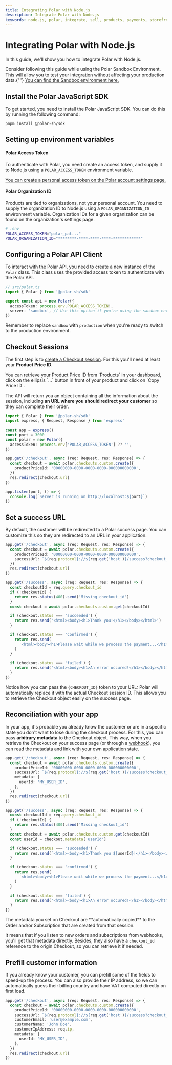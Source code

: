 ```yaml
---
title: Integrating Polar with Node.js
description: Integrate Polar with Node.js
keywords: node.js, polar, integrate, sell, products, payments, storefront, embedded checkout, api, example, tutorial, guide
---
```



# Integrating Polar with Node.js

In this guide, we'll show you how to integrate Polar with Node.js.

<Callout type="TIP">
  Consider following this guide while using the Polar Sandbox Environment. This
  will allow you to test your integration without affecting your production
  data.{' '}
  <a href="https://sandbox.polar.sh/start" target="_blank">
    You can find the Sandbox environment here.
  </a>
</Callout>

## Install the Polar JavaScript SDK

To get started, you need to install the Polar JavaScript SDK. You can do this by running the following command:

```bash
pnpm install @polar-sh/sdk
```

## Setting up environment variables

#### Polar Access Token

To authenticate with Polar, you need create an access token, and supply it to Node.js using a `POLAR_ACCESS_TOKEN` environment variable.

<a href="https://polar.sh/settings" target="_blank">
  You can create a personal access token on the Polar account settings page.
</a>

#### Polar Organization ID

Products are tied to organizations, not your personal account. You need to supply the organization ID to Node.js using a `POLAR_ORGANIZATION_ID` environment variable.
Organization IDs for a given organization can be found on the organization's settings page.

```bash
# .env
POLAR_ACCESS_TOKEN="polar_pat..."
POLAR_ORGANIZATION_ID="********-****-****-****-************"
```

## Configuring a Polar API Client

To interact with the Polar API, you need to create a new instance of the `Polar` class. This class uses the provided access token to authenticate with the Polar API.

```typescript
// src/polar.ts
import { Polar } from '@polar-sh/sdk'

export const api = new Polar({
  accessToken: process.env.POLAR_ACCESS_TOKEN!,
  server: 'sandbox', // Use this option if you're using the sandbox environment - else use 'production' or omit the parameter
})
```

Remember to replace `sandbox` with `production` when you're ready to switch to the production environment.

## Checkout Sessions

The first step is to [create a Checkout session](/docs/api/v1/checkouts/custom/post). For this you'll need at least your **Product Price ID**.

<Callout type="TIP">
  You can retrieve your Product Price ID from `Products` in your dashboard,
  click on the ellipsis `…` button in front of your product and click on `Copy
  Price ID`.
</Callout>

The API will return you an object containing all the information about the session, including **an URL where you should redirect your customer** so they can complete their order.

```ts
import { Polar } from '@polar-sh/sdk'
import express, { Request, Response } from 'express'

const app = express()
const port = 3000
const polar = new Polar({
  accessToken: process.env['POLAR_ACCESS_TOKEN'] ?? '',
})

app.get('/checkout', async (req: Request, res: Response) => {
  const checkout = await polar.checkouts.custom.create({
    productPriceId: '00000000-0000-0000-0000-000000000000',
  })
  res.redirect(checkout.url)
})

app.listen(port, () => {
  console.log(`Server is running on http://localhost:${port}`)
})
```

## Set a success URL

By default, the customer will be redirected to a Polar success page. You can customize this so they are redirected to an URL in your application.

```ts
app.get('/checkout', async (req: Request, res: Response) => {
  const checkout = await polar.checkouts.custom.create({
    productPriceId: '00000000-0000-0000-0000-000000000000',
    successUrl: `${req.protocol}://${req.get('host')}/success?checkout_id={CHECKOUT_ID}`,
  })
  res.redirect(checkout.url)
})

app.get('/success', async (req: Request, res: Response) => {
  const checkoutId = req.query.checkout_id
  if (!checkoutId) {
    return res.status(400).send('Missing checkout_id')
  }
  const checkout = await polar.checkouts.custom.get(checkoutId)

  if (checkout.status === 'succeeded') {
    return res.send('<html><body><h1>Thank you!</h1></body></html>')
  }

  if (checkout.status === 'confirmed') {
    return res.send(
      '<html><body><h1>Please wait while we process the payment...</h1></body></html>',
    )
  }

  if (checkout.status === 'failed') {
    return res.send('<html><body><h1>An error occured!</h1></body></html>')
  }
})
```

Notice how you can pass the `{CHECKOUT_ID}` token to your URL: Polar will automatically replace it with the actual Checkout session ID. This allows you to retrieve the Checkout object easily on the success page.

## Reconciliation with your app

In your app, it's probable you already know the customer or are in a specific state you don't want to lose during the checkout process. For this, you can pass **arbitrary metadata** to the Checkout object. This way, when you retrieve the Checkout on your success page (or through a [webhook](/docs/api/webhooks)), you can read the metadata and link with your own application state.

```ts
app.get('/checkout', async (req: Request, res: Response) => {
  const checkout = await polar.checkouts.custom.create({
    productPriceId: '00000000-0000-0000-0000-000000000000',
    successUrl: `${req.protocol}://${req.get('host')}/success?checkout_id={CHECKOUT_ID}`,
    metadata: {
      userId: 'MY_USER_ID',
    },
  })
  res.redirect(checkout.url)
})

app.get('/success', async (req: Request, res: Response) => {
  const checkoutId = req.query.checkout_id
  if (!checkoutId) {
    return res.status(400).send('Missing checkout_id')
  }
  const checkout = await polar.checkouts.custom.get(checkoutId)
  const userId = checkout.metadata['userId']

  if (checkout.status === 'succeeded') {
    return res.send(`<html><body><h1>Thank you ${userId}!</h1></body></html>`)
  }

  if (checkout.status === 'confirmed') {
    return res.send(
      '<html><body><h1>Please wait while we process the payment...</h1></body></html>',
    )
  }

  if (checkout.status === 'failed') {
    return res.send('<html><body><h1>An error occured!</h1></body></html>')
  }
})
```

<Callout type="TIP">
  The metadata you set on Checkout are **automatically copied** to the Order and/or Subscription that are created from that session.

It means that if you listen to new orders and subscriptions from webhooks, you'll get that metadata directly. Besides, they also have a `checkout_id` reference to the origin Checkout, so you can retrieve it if needed.

</Callout>

## Prefill customer information

If you already know your customer, you can prefill some of the fields to speed-up the process. You can also provide their IP address, so we can automatically guess their billing country and have VAT computed directly on first load.

```ts
app.get('/checkout', async (req: Request, res: Response) => {
  const checkout = await polar.checkouts.custom.create({
    productPriceId: '00000000-0000-0000-0000-000000000000',
    successUrl: `${req.protocol}://${req.get('host')}/success?checkout_id={CHECKOUT_ID}`,
    customerEmail: 'user@example.com',
    customerName: 'John Doe',
    customerIpAddress: req.ip,
    metadata: {
      userId: 'MY_USER_ID',
    },
  })
  res.redirect(checkout.url)
})
```
